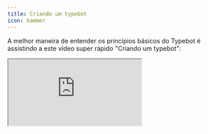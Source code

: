 ```yaml
---
title: Criando um typebot
icon: hammer
---
```


A melhor maneira de entender os princípios básicos do Typebot é assistindo a este vídeo super rápido "Criando um typebot":

<div className="relative" style={{ paddingBottom: '64.5933014354067%' }}>
  <iframe
    src="https://www.youtube.com/embed/jp3ggg_42-M"
    allowFullScreen
    className="absolute top-0 left-0 w-full h-full"
  />
</div>
